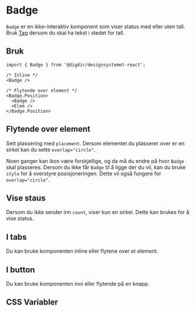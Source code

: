 
<Meta of={BadgeStories} />

# Badge

`Badge` er en ikke-interaktiv komponent som viser status med eller uten tall. Bruk [Tag](/docs/komponenter-tag--docs) dersom du skal
ha tekst i stedet for tall.

<Primary />
<Controls />

## Bruk

```tsx
import { Badge } from '@digdir/designsystemet-react';

/* Inline */
<Badge />

/* Flytende over element */
<Badge.Position>
  <Badge />
  <Elem />
</Badge.Position>
```

## Flytende over element

Sett plassering med `placement`. Dersom elementet du plasserer over er en sirkel kan du sette `overlap="circle"`.

<Canvas of={BadgeStories.Floating} />

Noen ganger kan ikon være forskjellige, og da må du endre på hvor `Badge` skal plasseres.
Dersom du ikke får `Badge` til å ligge der du vil, kan du bruke `style` for å overstyre posisjoneringen.
Dette vil også fungere for `overlap="circle"`.

<Canvas of={BadgeStories.CustomPlacement} />

## Vise staus

Dersom du ikke sender inn `count`, viser kun en sirkel. Dette kan brukes for å vise status.

<Canvas of={BadgeStories.Status} />

## I tabs

Du kan bruke komponenten inline eller flytene over et element.

<Canvas of={BadgeStories.InTabs} />

## I button

Du kan bruke komponenten inni eller flytende på en knapp.

<Canvas of={BadgeStories.InButton} />

## CSS Variabler

<CssVariables css={css} />
